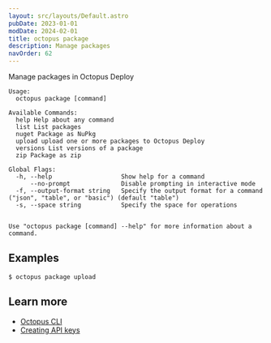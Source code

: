 ```yaml
---
layout: src/layouts/Default.astro
pubDate: 2023-01-01
modDate: 2024-02-01
title: octopus package
description: Manage packages
navOrder: 62
---
```


Manage packages in Octopus Deploy

```
Usage:
  octopus package [command]

Available Commands:
  help Help about any command
  list List packages
  nuget Package as NuPkg
  upload upload one or more packages to Octopus Deploy
  versions List versions of a package
  zip Package as zip

Global Flags:
  -h, --help                   Show help for a command
      --no-prompt              Disable prompting in interactive mode
  -f, --output-format string   Specify the output format for a command ("json", "table", or "basic") (default "table")
  -s, --space string           Specify the space for operations


Use "octopus package [command] --help" for more information about a command.
```

## Examples

<SamplesInstance />

```
$ octopus package upload

```

## Learn more

- [Octopus CLI](/docs/octopus-rest-api/cli)
- [Creating API keys](/docs/octopus-rest-api/how-to-create-an-api-key)